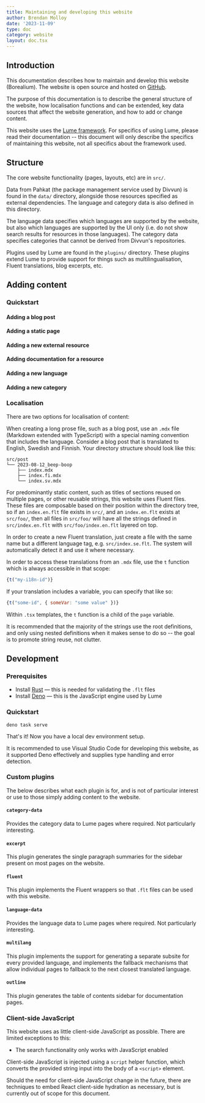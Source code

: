 ```yaml
---
title: Maintaining and developing this website
author: Brendan Molloy
date: '2023-11-09'
type: doc
category: website
layout: doc.tsx
---
```


## Introduction

This documentation describes how to maintain and develop this website (Borealium). The website is open source and hosted on [GitHub](https://github.com/borealium/website).

The purpose of this documentation is to describe the general structure of the website, how localisation functions and can be extended, key data sources that affect the website generation, and how to add or change content.

This website uses the [Lume framework](https://lume.land). For specifics of using Lume, please read their documentation -- this document will only describe the specifics of maintaining this website, not all specifics about the framework used.

## Structure

The core website functionality (pages, layouts, etc) are in `src/`.

Data from Pahkat (the package management service used by Divvun) is found in the `data/` directory, alongside those
resources specified as external dependencies. The language and category data is also defined in this directory.

The language data specifies which languages are supported by the website, but also which languages are supported by the UI only 
(i.e. do not show search results for resources in those languages). The category data specifies categories that cannot be derived
from Divvun's repositories.

Plugins used by Lume are found in the `plugins/` directory. These plugins extend Lume to provide support for things such
as multilingualisation, Fluent translations, blog excerpts, etc.

## Adding content

### Quickstart

#### Adding a blog post

#### Adding a static page

#### Adding a new external resource

#### Adding documentation for a resource

#### Adding a new language

#### Adding a new category

### Localisation

There are two options for localisation of content:

When creating a long prose file, such as a blog post, use an `.mdx` file (Markdown extended with TypeScript) with a special naming convention that includes the language. Consider a blog post that is
translated to English, Swedish and Finnish. Your directory structure should look like this:

```
src/post
└── 2023-08-12_beep-boop
    ├── index.mdx
    ├── index.fi.mdx
    └── index.sv.mdx
```

For predominantly static content, such as titles of sections reused on multiple pages, or other reusable strings, this website uses Fluent files. These files are composable based
on their position within the directory tree, so if an `index.en.flt` file exists in `src/`, and an `index.en.flt` exists at `src/foo/`, then all files in `src/foo/` will have all
the strings defined in `src/index.en.flt` with `src/foo/index.en.flt` layered on top.

In order to create a new Fluent translation, just create a file with the same name but a different language tag, e.g. `src/index.se.flt`. The system will automatically detect it and use 
it where necessary.

In order to access these translations from an `.mdx` file, use the `t` function which is always accessible in that scope:

```javascript
{t("my-i18n-id")}
```

If your translation includes a variable, you can specify that like so:

```javascript
{t("some-id", { someVar: "some value" })}
```

Within `.tsx` templates, the `t` function is a child of the `page` variable.

It is recommended that the majority of the strings use the root definitions, and only using nested definitions when it makes 
sense to do so -- the goal is to promote string reuse, not clutter.

## Development

### Prerequisites

- Install [Rust](https://rustup.rs) — this is needed for validating the `.flt` files
- Install [Deno](https://docs.deno.com/runtime/manual/getting_started/installation) — this is the JavaScript engine used by Lume

### Quickstart

```
deno task serve
```

That's it! Now you have a local dev environment setup.

It is recommended to use Visual Studio Code for developing this website, as it supported Deno
effectively and supplies type handling and error detection.

### Custom plugins

The below describes what each plugin is for, and is not of particular interest or use to those simply adding content
to the website.

#### `category-data`

Provides the category data to Lume pages where required. Not particularly interesting.

#### `excerpt`

This plugin generates the single paragraph summaries for the sidebar present on most pages on the website.

#### `fluent`

This plugin implements the Fluent wrappers so that `.flt` files can be used with this website.

#### `language-data`

Provides the language data to Lume pages where required. Not particularly interesting.

#### `multilang`

This plugin implements the support for generating a separate subsite for every provided language, and implements
the fallback mechanisms that allow individual pages to fallback to the next closest translated language.

#### `outline`

This plugin generates the table of contents sidebar for documentation pages.

### Client-side JavaScript

This website uses as little client-side JavaScript as possible. There are limited exceptions to this:

- The search functionality only works with JavaScript enabled

Client-side JavaScript is injected using a `script` helper function, which converts the provided string input into the body of a `<script>` element.

Should the need for client-side JavaScript change in the future, there are techniques to embed React client-side hydration as necessary, but is currently out of scope for this document.
